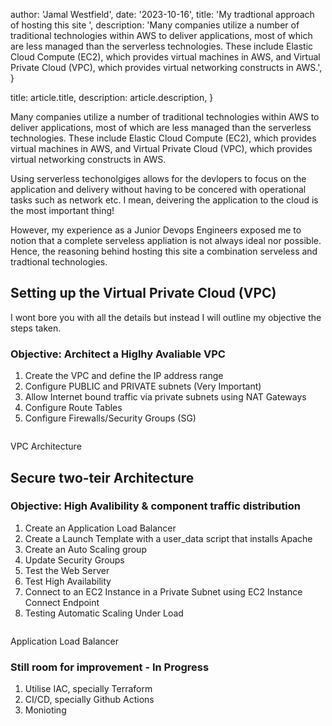 
  author: 'Jamal Westfield',
  date: '2023-10-16',
  title: 'My tradtional approach of hosting this site ',
  description:
    'Many companies utilize a number of traditional technologies within AWS to deliver applications, most of which are less managed than the serverless technologies. These include Elastic Cloud Compute (EC2), which provides virtual machines in AWS, and Virtual Private Cloud (VPC), which provides virtual networking constructs in AWS.',
}

  title: article.title,
  description: article.description,
}


Many companies utilize a number of traditional technologies within AWS to deliver applications, most of which are less managed than the serverless technologies. These include Elastic Cloud Compute (EC2), which provides virtual machines in AWS, and Virtual Private Cloud (VPC), which provides virtual networking constructs in AWS.

Using serverless techonolgiges allows for the devlopers to focus on the application and delivery without having to be concered with operational tasks such as network etc. I mean, deivering the application to the cloud is the most important thing!

However, my experience as a Junior Devops Engineers exposed me to notion that a complete serveless appliation is not always ideal nor possible. Hence, the reasoning behind hosting this site a combination serveless and tradtional technologies. 

## Setting up the Virtual Private Cloud (VPC)

I wont bore you with all the details but instead I will outline my objective the steps taken.

### Objective: Architect a Higlhy Avaliable VPC

1. Create the VPC and define the IP address range
2. Configure PUBLIC and PRIVATE subnets (Very Important)
3. Allow Internet bound traffic via private subnets using NAT Gateways
4. Configure Route Tables
5. Configure Firewalls/Security Groups (SG)
<div>
  <Image src={vpcSetup} alt="" />
  <p style={{ textAlign: 'center', marginTop: '10px' }}>VPC Architecture</p>
</div>


## Secure two-teir Architecture

### Objective: High Avalibility & component traffic distribution

1. Create an Application Load Balancer
2. Create a Launch Template with a user_data script that installs Apache
3. Create an Auto Scaling group
4. Update Security Groups
5. Test the Web Server
6. Test High Availability
7. Connect to an EC2 Instance in a Private Subnet using EC2 Instance Connect Endpoint
8. Testing Automatic Scaling Under Load
<div>
  <Image src={albSetup} alt="" />
  <p style={{ textAlign: 'center', marginTop: '10px' }}>Application Load Balancer</p>
</div>

### Still room for improvement - In Progress

1. Utilise IAC, specially Terraform
2. CI/CD, specially Github Actions
3. Monioting 
